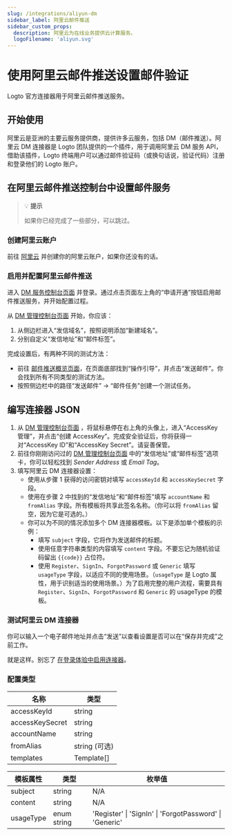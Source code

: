 ```yaml
---
slug: /integrations/aliyun-dm
sidebar_label: 阿里云邮件推送
sidebar_custom_props:
  description: 阿里云为在线业务提供云计算服务。
  logoFilename: 'aliyun.svg'
---
```



# 使用阿里云邮件推送设置邮件验证

Logto 官方连接器用于阿里云邮件推送服务。

<GuideTip />

## 开始使用

阿里云是亚洲的主要云服务提供商，提供许多云服务，包括 DM（邮件推送）。阿里云 DM 连接器是 Logto 团队提供的一个插件，用于调用阿里云 DM 服务 API，借助该插件，Logto 终端用户可以通过邮件验证码（或换句话说，验证代码）注册和登录他们的 Logto 账户。

## 在阿里云邮件推送控制台中设置邮件服务

> 💡 **提示**
>
> 如果你已经完成了一些部分，可以跳过。

### 创建阿里云账户

前往 [阿里云](https://aliyun.com/) 并创建你的阿里云账户，如果你还没有的话。

### 启用并配置阿里云邮件推送

进入 [DM 服务控制台页面](https://www.aliyun.com/product/directmail) 并登录。通过点击页面左上角的“申请开通”按钮启用邮件推送服务，并开始配置过程。

从 [DM 管理控制台页面](https://dm.console.aliyun.com/) 开始，你应该：

1. 从侧边栏进入“发信域名”，按照说明添加“新建域名”。
2. 分别自定义“发信地址”和“邮件标签”。

完成设置后，有两种不同的测试方法：

- 前往 [邮件推送概览页面](https://dm.console.aliyun.com/)，在页面底部找到“操作引导”，并点击“发送邮件”。你会找到所有不同类型的测试方法。
- 按照侧边栏中的路径“发送邮件” -> “邮件任务”创建一个测试任务。

## 编写连接器 JSON

1. 从 [DM 管理控制台页面](https://dm.console.aliyun.com/) ，将鼠标悬停在右上角的头像上，进入“AccessKey 管理”，并点击“创建 AccessKey”。完成安全验证后，你将获得一对“AccessKey ID”和“AccessKey Secret”。请妥善保管。
2. 前往你刚刚访问过的 [DM 管理控制台页面](https://dm.console.aliyun.com/) 中的“发信地址”或“邮件标签”选项卡，你可以轻松找到 _Sender Address_ 或 _Email Tag_。
3. 填写阿里云 DM 连接器设置：
   - 使用从步骤 1 获得的访问密钥对填写 `accessKeyId` 和 `accessKeySecret` 字段。
   - 使用在步骤 2 中找到的“发信地址”和“邮件标签”填写 `accountName` 和 `fromAlias` 字段。所有模板将共享此签名名称。（你可以将 `fromAlias` 留空，因为它是可选的。）
   - 你可以为不同的情况添加多个 DM 连接器模板。以下是添加单个模板的示例：
     - 填写 `subject` 字段，它将作为发送邮件的标题。
     - 使用任意字符串类型的内容填写 `content` 字段。不要忘记为随机验证码留出 `{{code}}` 占位符。
     - 使用 `Register`、`SignIn`、`ForgotPassword` 或 `Generic` 填写 `usageType` 字段，以适应不同的使用场景。（`usageType` 是 Logto 属性，用于识别适当的使用场景。）为了启用完整的用户流程，需要具有 `Register`、`SignIn`、`ForgotPassword` 和 `Generic` 的 usageType 的模板。

### 测试阿里云 DM 连接器

你可以输入一个电子邮件地址并点击“发送”以查看设置是否可以在“保存并完成”之前工作。

就是这样。别忘了 [在登录体验中启用连接器](/connectors/email-connectors/#enable-email-sign-up-or-sign-in)。

### 配置类型

| 名称            | 类型          |
| --------------- | ------------- |
| accessKeyId     | string        |
| accessKeySecret | string        |
| accountName     | string        |
| fromAlias       | string (可选) |
| templates       | Template[]    |

| 模板属性  | 类型        | 枚举值                                                  |
| --------- | ----------- | ------------------------------------------------------- |
| subject   | string      | N/A                                                     |
| content   | string      | N/A                                                     |
| usageType | enum string | 'Register' \| 'SignIn' \| 'ForgotPassword' \| 'Generic' |
